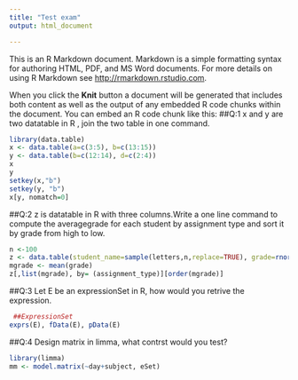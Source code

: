 ```yaml
---
title: "Test exam"
output: html_document

---
```


This is an R Markdown document. Markdown is a simple formatting syntax for authoring HTML, PDF, and MS Word documents. For more details on using R Markdown see <http://rmarkdown.rstudio.com>.

When you click the **Knit** button a document will be generated that includes both content as well as the output of any embedded R code chunks within the document. You can embed an R code chunk like this:
##Q:1 x and y are two datatable in R , join the two table in one command.
```r
library(data.table)
x <- data.table(a=c(3:5), b=c(13:15))
y <- data.table(b=c(12:14), d=c(2:4))
x
y
setkey(x,"b")
setkey(y, "b")
x[y, nomatch=0]
```


##Q:2 z is datatable in R with three columns.Write a one line command to compute the averagegrade for each student by assignment type and sort it by grade from high to low.
```r
n <-100
z <- data.table(student_name=sample(letters,n,replace=TRUE), grade=rnorm(100,mean=70, sd=10), assignment_type=c(1:98, n, replace=TRUE))
mgrade <- mean(grade)
z[,list(mgrade), by= (assignment_type)][order(mgrade)]
```

##Q:3 Let E be an expressionSet in R, how would you retrive the expression.
```r

 ##ExpressionSet
exprs(E), fData(E), pData(E)

```




##Q:4 Design matrix in limma, what contrst would you test?
```r
library(limma)
mm <- model.matrix(~day+subject, eSet)
```

